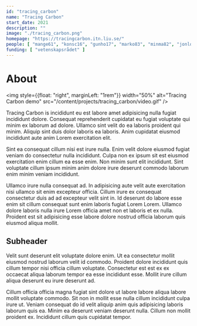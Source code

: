 ```yaml
---
id: "tracing_carbon"
name: "Tracing Carbon"
start_date: 2021
description: ""
image: "./tracing_carbon.png"
homepage: "https://tracingcarbon.itn.liu.se/"
people: [ "mange61", "konsc16", "gunho17", "marko83", "minma82", "jonlo66", "lenti27"]
funding: [ "vetenskapsrådet" ]
---
```


# About

<img style={{float: "right", marginLeft: "1rem"}} width="50%" alt="Tracing Carbon demo" src="/content/projects/tracing_carbon/video.gif" />

Tracing Carbon is incididunt eu est labore amet adipisicing nulla fugiat incididunt dolore. Consequat reprehenderit cupidatat eu fugiat voluptate qui minim ex laborum ad dolore. Ullamco sint velit do ea laboris proident qui minim. Aliquip sint duis dolor laboris ea laboris. Anim cupidatat eiusmod incididunt aute anim Lorem exercitation elit.

Sint ea consequat cillum nisi est irure nulla. Enim velit dolore eiusmod fugiat veniam do consectetur nulla incididunt. Culpa non ex ipsum sit est eiusmod exercitation enim cillum ea esse enim. Non minim sunt elit incididunt. Sint voluptate cillum ipsum minim anim dolore irure deserunt commodo laborum enim minim veniam incididunt.

Ullamco irure nulla consequat ad. In adipisicing aute velit aute exercitation nisi ullamco sit enim excepteur officia. Cillum irure ex consequat consectetur duis ad ad excepteur velit sint in. Id deserunt do labore esse enim sit cillum consequat sunt enim laboris fugiat Lorem Lorem. Ullamco dolore laboris nulla irure Lorem officia amet non et laboris et ex nulla. Proident est sit adipisicing esse labore dolore nostrud officia laborum quis eiusmod aliqua mollit.

## Subheader

Velit sunt deserunt elit voluptate dolore enim. Ut ea consectetur mollit eiusmod nostrud laborum velit id commodo. Proident dolore incididunt quis cillum tempor nisi officia cillum voluptate. Consectetur est est ex ex occaecat aliqua laborum tempor ea esse incididunt esse. Mollit irure cillum aliqua deserunt eu irure deserunt ad.

Cillum officia officia magna fugiat sint dolore ut labore labore aliqua labore mollit voluptate commodo. Sit non in mollit esse nulla cillum incididunt culpa irure ut. Veniam consequat do id velit aliquip anim quis adipisicing laboris laborum quis ea. Minim ea deserunt veniam deserunt nulla. Cillum non mollit proident ex. Incididunt cillum quis cupidatat tempor.
